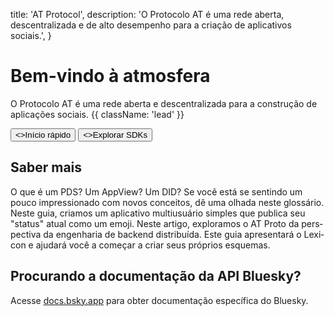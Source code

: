 
  title: 'AT Protocol',
  description:
    'O Protocolo AT é uma rede aberta, descentralizada e de alto desempenho para a criação de aplicativos sociais.',
}


<HeroPattern />

# Bem-vindo à atmosfera

O Protocolo AT é uma rede aberta e descentralizada para a construção de aplicações sociais. {{ className: 'lead' }}

<div className="not-prose mb-16 mt-6 flex gap-3">
  <Button href="/guides/applications" arrow="right">
    <>Início rápido</>
  </Button>
  <Button href="/sdks" variant="outline">
    <>Explorar SDKs</>
  </Button>
</div>

<Guides lang="pt" />

<Specs lang="pt" />

## Saber mais

<div className="xl:grid grid-cols-2 gap-12 xl:max-w-none border-t border-zinc-900/5 dark:border-zinc-700 pt-10 mt-4">

<ArticleSummary tag="Guide" title="Glossário de termos" href="/guides/glossary" >
O que é um PDS? Um AppView? Um DID? Se você está se sentindo um pouco impressionado com novos conceitos, dê uma olhada neste glossário.
</ArticleSummary>

<ArticleSummary tag="Guide" title="Uma rápida introdução à construção no ATProto" href="/guides/applications" >
Neste guia, criamos um aplicativo multiusuário simples que publica seu "status" atual como um emoji.
</ArticleSummary>

<ArticleSummary tag="Article" title="ATProto para engenheiros de sistemas distribuídos" href="/articles/atproto-for-distsys-engineers" >
Neste artigo, exploramos o AT Proto da perspectiva da engenharia de backend distribuída.
</ArticleSummary>

<ArticleSummary tag="Guide" title="O que é Lexicon e como usá-lo para criar um esquema?" href="/guides/identity" >
Este guia apresentará o Lexicon e ajudará você a começar a criar seus próprios esquemas.
</ArticleSummary>

</div>

<div className="flex flex-col xl:grid grid-cols-3 gap-12 xl:max-w-none border-t border-zinc-900/5 dark:border-zinc-700 pt-10 mt-4">

<ImageCard image={TbdInterviewJpg} href="https://www.youtube.com/live/D5WVK7KfTAk" title="Construindo a Internet Social com o Protocolo AT da Bluesky" tag="Interview" description="Uma entrevista entre Dan Abramov e TBD sobre como o Protocolo AT funciona. Uma ótima introdução para pessoas novas no tópico!" />

<ImageCard image={WhitepaperPng} href="https://arxiv.org/abs/2402.03239" title="Bluesky e o Protocolo AT: Mídias Sociais Descentralizadas Utilizáveis" tag="Whitepaper" description="Um white paper escrito por Martin Kleppmann e pela equipe do AT Protocol." />

<ImageCard image={HowDoesBlueskyWorkBlogpostPng} href="https://arxiv.org/abs/2402.03239" title="Como o Bluesky funciona?" tag="Community Blogpost" description="Uma postagem de blog de Steve Klabnik descrevendo como Bluesky e ATProto funcionam em alto nível." />

</div>

## Procurando a documentação da API Bluesky?

Acesse [docs.bsky.app](https://docs.bsky.app) para obter documentação específica do Bluesky.